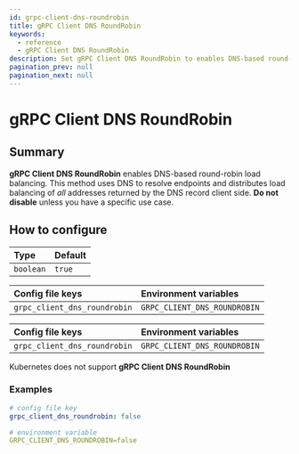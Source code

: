 ```yaml
---
id: grpc-client-dns-roundrobin
title: gRPC Client DNS RoundRobin
keywords:
  - reference
  - gRPC Client DNS RoundRobin
description: Set gRPC Client DNS RoundRobin to enables DNS-based round-robin load balancing that uses DNS to resolve endpoints and distribute loads client side.
pagination_prev: null
pagination_next: null
---
```



# gRPC Client DNS RoundRobin

## Summary

**gRPC Client DNS RoundRobin** enables DNS-based round-robin load balancing. This method uses DNS to resolve endpoints and distributes load balancing of _all_ addresses returned by the DNS record client side. **Do not disable** unless you have a specific use case.

## How to configure

| **Type**  | **Default** |
| :-------- | :---------- |
| `boolean` | `true`      |

<Tabs>
<TabItem value="Core" label="Core">

| **Config file keys**         | **Environment variables**    |
| :--------------------------- | :--------------------------- |
| `grpc_client_dns_roundrobin` | `GRPC_CLIENT_DNS_ROUNDROBIN` |

</TabItem>
<TabItem value="Enterprise" label="Enterprise">

| **Config file keys**         | **Environment variables**    |
| :--------------------------- | :--------------------------- |
| `grpc_client_dns_roundrobin` | `GRPC_CLIENT_DNS_ROUNDROBIN` |

</TabItem>
<TabItem value="Kubernetes" label="Kubernetes">

Kubernetes does not support **gRPC Client DNS RoundRobin**

</TabItem>
</Tabs>

### Examples

```yaml
# config file key
grpc_client_dns_roundrobin: false

# environment variable
GRPC_CLIENT_DNS_ROUNDROBIN=false
```
